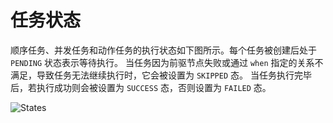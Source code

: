 # 任务状态

顺序任务、并发任务和动作任务的执行状态如下图所示。每个任务被创建后处于 `PENDING` 状态表示等待执行。
当任务因为前驱节点失败或通过 `when` 指定的关系不满足，导致任务无法继续执行时，它会被设置为 `SKIPPED` 态。
当任务执行完毕后，若执行成功则会被设置为 `SUCCESS` 态，否则设置为 `FAILED` 态。

![States](/states.png)
